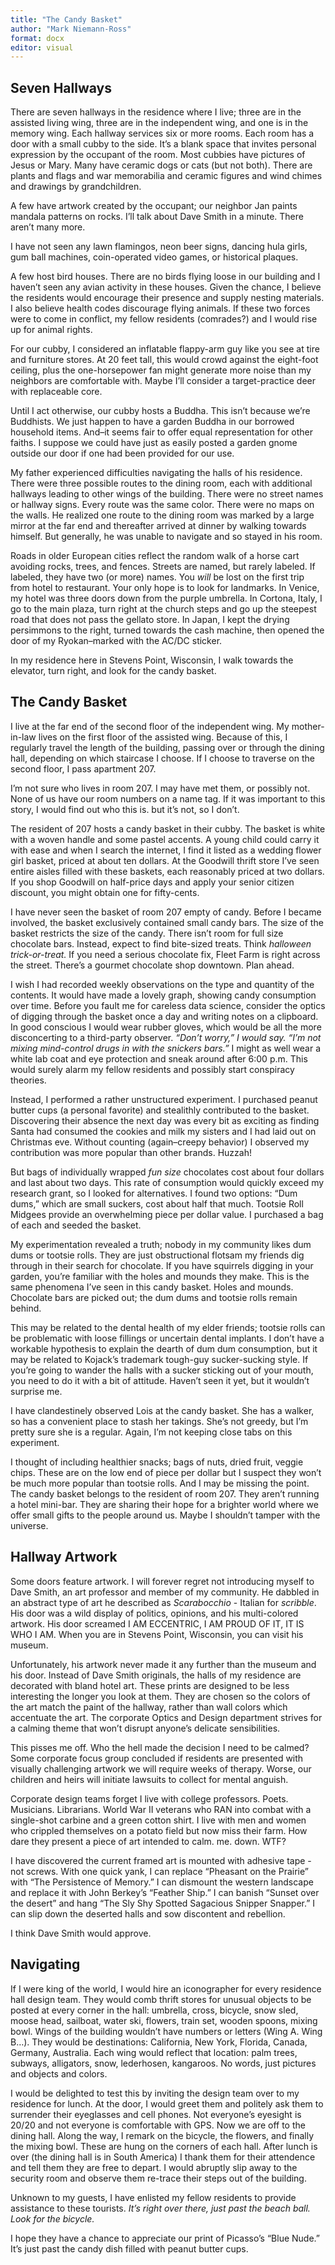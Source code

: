 ```yaml
---
title: "The Candy Basket"
author: "Mark Niemann-Ross"
format: docx
editor: visual
---
```


## Seven Hallways

There are seven hallways in the residence where I live; three are in the assisted living wing, three are in the independent wing, and one is in the memory wing. Each hallway services six or more rooms. Each room has a door with a small cubby to the side. It's a blank space that invites personal expression by the occupant of the room. Most cubbies have pictures of Jesus or Mary. Many have ceramic dogs or cats (but not both). There are plants and flags and war memorabilia and ceramic figures and wind chimes and drawings by grandchildren.

A few have artwork created by the occupant; our neighbor Jan paints mandala patterns on rocks. I'll talk about Dave Smith in a minute. There aren't many more.

I have not seen any lawn flamingos, neon beer signs, dancing hula girls, gum ball machines, coin-operated video games, or historical plaques.

A few host bird houses. There are no birds flying loose in our building and I haven't seen any avian activity in these houses. Given the chance, I believe the residents would encourage their presence and supply nesting materials. I also believe health codes discourage flying animals. If these two forces were to come in conflict, my fellow residents (comrades?) and I would rise up for animal rights.

For our cubby, I considered an inflatable flappy-arm guy like you see at tire and furniture stores. At 20 feet tall, this would crowd against the eight-foot ceiling, plus the one-horsepower fan might generate more noise than my neighbors are comfortable with. Maybe I'll consider a target-practice deer with replaceable core.

Until I act otherwise, our cubby hosts a Buddha. This isn't because we're Buddhists. We just happen to have a garden Buddha in our borrowed household items. And--it seems fair to offer equal representation for other faiths. I suppose we could have just as easily posted a garden gnome outside our door if one had been provided for our use.

My father experienced difficulties navigating the halls of his residence. There were three possible routes to the dining room, each with additional hallways leading to other wings of the building. There were no street names or hallway signs. Every route was the same color. There were no maps on the walls. He realized one route to the dining room was marked by a large mirror at the far end and thereafter arrived at dinner by walking towards himself. But generally, he was unable to navigate and so stayed in his room.

Roads in older European cities reflect the random walk of a horse cart avoiding rocks, trees, and fences. Streets are named, but rarely labeled. If labeled, they have two (or more) names. You *will* be lost on the first trip from hotel to restaurant. Your only hope is to look for landmarks. In Venice, my hotel was three doors down from the purple umbrella. In Cortona, Italy, I go to the main plaza, turn right at the church steps and go up the steepest road that does not pass the gellato store. In Japan, I kept the drying persimmons to the right, turned towards the cash machine, then opened the door of my Ryokan--marked with the AC/DC sticker.

In my residence here in Stevens Point, Wisconsin, I walk towards the elevator, turn right, and look for the candy basket.

## The Candy Basket

I live at the far end of the second floor of the independent wing. My mother-in-law lives on the first floor of the assisted wing. Because of this, I regularly travel the length of the building, passing over or through the dining hall, depending on which staircase I choose. If I choose to traverse on the second floor, I pass apartment 207.

I'm not sure who lives in room 207. I may have met them, or possibly not. None of us have our room numbers on a name tag. If it was important to this story, I would find out who this is. but it's not, so I don't.

The resident of 207 hosts a candy basket in their cubby. The basket is white with a woven handle and some pastel accents. A young child could carry it with ease and when I search the internet, I find it listed as a wedding flower girl basket, priced at about ten dollars. At the Goodwill thrift store I've seen entire aisles filled with these baskets, each reasonably priced at two dollars. If you shop Goodwill on half-price days and apply your senior citizen discount, you might obtain one for fifty-cents.

I have never seen the basket of room 207 empty of candy. Before I became involved, the basket exclusively contained small candy bars. The size of the basket restricts the size of the candy. There isn't room for full size chocolate bars. Instead, expect to find bite-sized treats. Think *halloween trick-or-treat.* If you need a serious chocolate fix, Fleet Farm is right across the street. There's a gourmet chocolate shop downtown. Plan ahead.

I wish I had recorded weekly observations on the type and quantity of the contents. It would have made a lovely graph, showing candy consumption over time. Before you fault me for careless data science, consider the optics of digging through the basket once a day and writing notes on a clipboard. In good conscious I would wear rubber gloves, which would be all the more disconcerting to a third-party observer. *"Don't worry," I would say. "I'm not mixing mind-control drugs in with the snickers bars."* I might as well wear a white lab coat and eye protection and sneak around after 6:00 p.m. This would surely alarm my fellow residents and possibly start conspiracy theories.

Instead, I performed a rather unstructured experiment. I purchased peanut butter cups (a personal favorite) and stealithly contributed to the basket. Discovering their absence the next day was every bit as exciting as finding Santa had consumed the cookies and milk my sisters and I had laid out on Christmas eve. Without counting (again--creepy behavior) I observed my contribution was more popular than other brands. Huzzah!

But bags of individually wrapped *fun size* chocolates cost about four dollars and last about two days. This rate of consumption would quickly exceed my research grant, so I looked for alternatives. I found two options: "Dum dums," which are small suckers, cost about half that much. Tootsie Roll Midgees provide an overwhelming piece per dollar value. I purchased a bag of each and seeded the basket.

My experimentation revealed a truth; nobody in my community likes dum dums or tootsie rolls. They are just obstructional flotsam my friends dig through in their search for chocolate. If you have squirrels digging in your garden, you're familiar with the holes and mounds they make. This is the same phenomena I've seen in this candy basket. Holes and mounds. Chocolate bars are picked out; the dum dums and tootsie rolls remain behind.

This may be related to the dental health of my elder friends; tootsie rolls can be problematic with loose fillings or uncertain dental implants. I don't have a workable hypothesis to explain the dearth of dum dum consumption, but it may be related to Kojack's trademark tough-guy sucker-sucking style. If you're going to wander the halls with a sucker sticking out of your mouth, you need to do it with a bit of attitude. Haven't seen it yet, but it wouldn't surprise me.

I have clandestinely observed Lois at the candy basket. She has a walker, so has a convenient place to stash her takings. She's not greedy, but I'm pretty sure she is a regular. Again, I'm not keeping close tabs on this experiment.

I thought of including healthier snacks; bags of nuts, dried fruit, veggie chips. These are on the low end of piece per dollar but I suspect they won't be much more popular than tootsie rolls. And I may be missing the point. The candy basket belongs to the resident of room 207. They aren't running a hotel mini-bar. They are sharing their hope for a brighter world where we offer small gifts to the people around us. Maybe I shouldn't tamper with the universe.

## Hallway Artwork

Some doors feature artwork. I will forever regret not introducing myself to Dave Smith, an art professor and member of my community. He dabbled in an abstract type of art he described as *Scarabocchio* - Italian for *scribble*. His door was a wild display of politics, opinions, and his multi-colored artwork. His door screamed I AM ECCENTRIC, I AM PROUD OF IT, IT IS WHO I AM. When you are in Stevens Point, Wisconsin, you can visit his museum.

Unfortunately, his artwork never made it any further than the museum and his door. Instead of Dave Smith originals, the halls of my residence are decorated with bland hotel art. These prints are designed to be less interesting the longer you look at them. They are chosen so the colors of the art match the paint of the hallway, rather than wall colors which accentuate the art. The corporate Optics and Design department strives for a calming theme that won't disrupt anyone's delicate sensibilities.

This pisses me off. Who the hell made the decision I need to be calmed? Some corporate focus group concluded if residents are presented with visually challenging artwork we will require weeks of therapy. Worse, our children and heirs will initiate lawsuits to collect for mental anguish.

Corporate design teams forget I live with college professors. Poets. Musicians. Librarians. World War II veterans who RAN into combat with a single-shot carbine and a green cotton shirt. I live with men and women who crippled themselves on a potato field but now miss their farm. How dare they present a piece of art intended to calm. me. down. WTF?

I have discovered the current framed art is mounted with adhesive tape - not screws. With one quick yank, I can replace "Pheasant on the Prairie" with "The Persistence of Memory." I can dismount the western landscape and replace it with John Berkey's "Feather Ship." I can banish "Sunset over the desert" and hang "The Sly Shy Spotted Sagacious Snipper Snapper." I can slip down the deserted halls and sow discontent and rebellion.

I think Dave Smith would approve.

## Navigating

If I were king of the world, I would hire an iconographer for every residence hall design team. They would comb thrift stores for unusual objects to be posted at every corner in the hall: umbrella, cross, bicycle, snow sled, moose head, sailboat, water ski, flowers, train set, wooden spoons, mixing bowl. Wings of the building wouldn't have numbers or letters (Wing A. Wing B...). They would be destinations: California, New York, Florida, Canada, Germany, Australia. Each wing would reflect that location: palm trees, subways, alligators, snow, lederhosen, kangaroos. No words, just pictures and objects and colors.

I would be delighted to test this by inviting the design team over to my residence for lunch. At the door, I would greet them and politely ask them to surrender their eyeglasses and cell phones. Not everyone's eyesight is 20/20 and not everyone is comfortable with GPS. Now we are off to the dining hall. Along the way, I remark on the bicycle, the flowers, and finally the mixing bowl. These are hung on the corners of each hall. After lunch is over (the dining hall is in South America) I thank them for their attendence and tell them they are free to depart. I would abruptly slip away to the security room and observe them re-trace their steps out of the building.

Unknown to my guests, I have enlisted my fellow residents to provide assistance to these tourists. *It's right over there, just past the beach ball. Look for the bicycle.*

I hope they have a chance to appreciate our print of Picasso's "Blue Nude." It's just past the candy dish filled with peanut butter cups.
